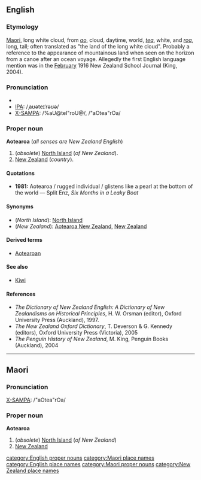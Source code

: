 {{wikipedia}}
==English==
===Etymology===
[[Maori]], long white cloud, from ''[[ao]]'', cloud, daytime, world,  ''[[tea#Maori|tea]]'', white, and ''[[roa]]'', long, tall; often translated as "the land of the long white cloud". Probably a reference to the appearance of mountainous land when seen on the horizon from a canoe after an ocean voyage. Allegedly the first English language mention was in the [[February]] 1916 New Zealand School Journal (King, 2004).

===Pronunciation===
*{{audio|en-nz-aotearoa.ogg|Audio Pronunciation}}
*[[IPA]]: /ˌaʊəteɪˈrəʊə/
*[[X-SAMPA]]: /%aU@teI"roU@/, /"aOtea"rOa/

===Proper noun===
'''Aotearoa''' (''all senses are New Zealand English'')

#(''obsolete'') [[North Island]] (''of New Zealand'').
#[[New Zealand]] (''country'').
<!-- these are not definitions; they are just translations of the Maori:
#Land of the long white cloud ''([[toponym]]ic translation from Maori)''.
#Long white cloud ''(literal translation from Maori)''.
-->

====Quotations====
*'''1981:''' Aotearoa / rugged individual / glistens like a pearl at the bottom of the world &mdash; Split Enz, ''Six Months in a Leaky Boat''

====Synonyms====
*(''North Island''): [[North Island]]
*(''New Zealand''): [[Aotearoa New Zealand]], [[New Zealand]]

====Derived terms====
*[[Aotearoan]]

====See also====
*[[Kiwi]]

====References====
*''The Dictionary of New Zealand English: A Dictionary of New Zealandisms on Historical Principles'', H. W. Orsman (editor), Oxford University Press (Auckland), 1997.
*''The New Zealand Oxford Dictionary'', T. Deverson & G. Kennedy (editors), Oxford University Press (Victoria), 2005
*''The Penguin History of New Zealand'', M. King, Penguin Books (Auckland), 2004

----
==Maori==
===Pronunciation===
[[w:X-SAMPA|X-SAMPA]]: /"aOtea"rOa/ <br>

===Proper noun===
'''Aotearoa'''

#(''obsolete'') [[North Island]] (''of New Zealand'')
#[[New Zealand]]

[[category:English proper nouns]]
[[category:Maori place names]]
[[category:English place names]]
[[category:Maori proper nouns]]
[[category:New Zealand place names]]